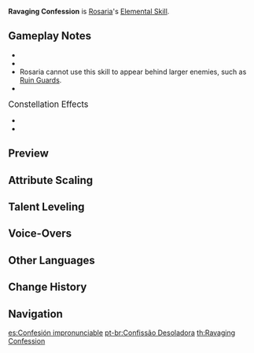 {{Talent Infobox
|image         = Talent Ravaging Confession.png
|character     = Rosaria
|type          = Elemental Skill
|info          = Rosaria swiftly shifts her position to appear behind her opponent, then stabs and slashes them with her polearm, dealing {{Color|Cryo DMG}}.<br />This ability cannot be used to travel behind opponents of a larger build.
|particles     = 3
|CD            = 6s
|attr1         = Skill DMG
|value1        = 58–124%+136–289%
|scale_att1    = ATK
}}
{{Description|Those who confess to Sister Rosaria will be granted no absolution. All sinners shall be met with the piercing cold of punishment proportionate to the weight of their sins.}}
'''Ravaging Confession''' is [[Rosaria]]'s [[Elemental Skill]].

==Gameplay Notes==
* {{TalentNote|particles|the 2nd slash|3}}
* {{TalentNote|icd|Skill DMG|0}}
* Rosaria cannot use this skill to appear behind larger enemies, such as [[Ruin Guard]]s.
* {{TalentNote|character=Rosaria|talent=Ravaging Confession|ascension|1|Regina Probationum}}

;<big>Constellation Effects</big>
* {{TalentNote|constellation|3|The Wages of Sin}}
* {{TalentNote|constellation|4|Painful Grace}}

==Preview==
{{Preview
|file    = Ravaging Confession Preview
}}
{{Clr}}

==Attribute Scaling==
{{Talent Scaling
|talentType=Elemental Skill
|levels=13
|order=skilldmg,cd
|titles=Skill DMG (%),CD
|skilldmg_1=58.4+136
|skilldmg_2=62.78+146.2
|skilldmg_3=67.16+156.4
|skilldmg_4=73+170
|skilldmg_5=77.38+180.2
|skilldmg_6=81.76+190.4
|skilldmg_7=87.6+204
|skilldmg_8=93.44+217.6
|skilldmg_9=99.28+231.2
|skilldmg_10=105.12+244.8
|skilldmg_11=110.96+258.4
|skilldmg_12=116.8+272
|skilldmg_13=124.1+289
|cd=6s
}}

==Talent Leveling==
{{Talent Upgrade|Rosaria}}

==Voice-Overs==
{{Talent VO}}

==Other Languages==
{{Other Languages
|en      = Ravaging Confession
|zhs     = 噬罪的告解
|zhs_rm  = Shì zuì de gàojiě
|zht     = 噬罪的告解
|zht_rm  = Shì zuì de gàojiě
|zh_tl   = Guilt Confession
|ja      = 罪喰いの懺悔
|ja_rm   = Tsumikui no Sange{{Assumed}}
|ja_tl   = Repentance of the Sin-Eater
|ko      = 죄를 삼키는 고해
|ko_rm   = Joereul Samkineun Gohae
|ko_tl   = Sin-Swallowing Confession
|es      = Confesión impronunciable
|es_tl   = Unpronounceable Confession
|fr      = Confession des péchés
|fr_tl   = Confession of Sins
|ru      = Казнящая исповедь
|ru_tl   = 
|th      = Ravaging Confession
|vi      = Lời Cáo Tội
|vi_tl   = Guilt Confession
|de      = Erschütterndes Geständnis
|de_tl   = Harrowing Confession
|id      = Ravaging Confession
|pt      = Confissão Desoladora
|pt_tl   = 
}}

==Change History==
{{Change History|1.4}}

==Navigation==
{{Talent Navbox|Rosaria}}

[[es:Confesión impronunciable]]
[[pt-br:Confissão Desoladora]]
[[th:Ravaging Confession]]